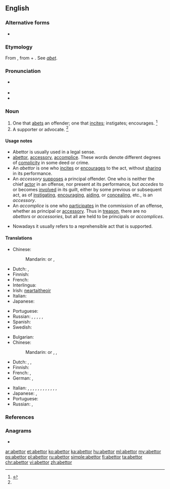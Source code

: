 ==English==

===Alternative forms===
* {{l|en|abetter}}

===Etymology===
From {{etyl|xno|en}} {{m|fro|abettour}}, from {{etyl|fro|en}} {{m|fro|abeter}} + {{m|fro|-our||-or}}. See ''[[abet]]''.

===Pronunciation===
* {{a|US}} {{IPA|/əˈbɛt.ɚ/|/əˈbɛt.e/|lang=en}}
* {{audio|Abettor1 US.ogg|Audio (U.S.A.)|lang=en}}
* {{audio|Abettor2 US.ogg|Audio (U.S.A.)|lang=en}}

===Noun===
{{en-noun}}

# One that [[abet]]s an offender; one that [[incite]]s; instigates; encourages. {{defdate|First attested from 1350 to 1470.}}<ref name=SOED>{{R:SOED5|page=4}}</ref>
# A supporter or advocate. {{defdate|Late 16<sup>th</sup> century.}}<ref name=SOED/>

====Usage notes====
* Abettor is usually used in a legal sense.
* [[abettor]], [[accessory]], [[accomplice]]. These words denote different degrees of [[complicity]] in some deed or crime.
* An ''abettor'' is one who [[incites]] or [[encourages]] to the act, without [[sharing]] in its performance.
* An ''accessory'' [[supposes]] a principal offender. One who is neither the chief [[actor]] in an offense, nor present at its performance, but ''accedes'' to or becomes [[involved]] in its guilt, either by some previous or subsequent act, as of [[instigating]], [[encouraging]], [[aiding]], or [[concealing]], etc., is an ''accessory''.
* An ''accomplice'' is one who [[participates]] in the commission of an offense, whether as principal or [[accessory]]. Thus in [[treason]], there are no ''abettors'' or ''accessories'', but all are held to be principals or ''accomplices''.
* {{sense|supporter}} Nowadays it usually refers to a reprehensible act that is supported.

====Translations====
{{trans-top|accomplice}}
* Chinese:
*: Mandarin: {{t+|cmn|幫兇|sc=Hani}} or {{t+|cmn|幫凶|sc=Hani}}, {{t+|cmn|帮凶|tr=bāngxiōng|sc=Hani}}
* Dutch: {{t+|nl|medeplichtige|c}}, {{t+|nl|handlanger|m}}
* Finnish: {{t|fi|avunantaja}}
* French: {{t+|fr|complice|m|f}}
* Interlingua: {{t|ia|complice}}
* Irish: [[neartaitheoir]]
* Italian: {{t+|it|complice|m|f}}
* Japanese: {{t|ja|共犯者|tr=きょうはんしゃ, kyōhansha|sc=Jpan}}
{{trans-mid}}
* Portuguese: {{t+|pt|cúmplice}}
* Russian: {{t+|ru|посо́бник|m}}, {{t+|ru|посо́бница|f}}, {{t+|ru|соуча́стник|m}}, {{t+|ru|соуча́стница|f}}, {{t+|ru|соо́бщник|m}}, {{t+|ru|соо́бщница|f}}
* Spanish: {{t|es|cómplice|m|f}}
* Swedish: {{t+|sv|medhjälpare|c}}
{{trans-bottom}}

{{trans-top|inciter}}
* Bulgarian: {{t+|bg|подстрека́тел|m}}
* Chinese:
*: Mandarin: {{t+|cmn|幫兇|sc=Hani}} or {{t+|cmn|幫凶|sc=Hani}}, {{t+|cmn|帮凶|tr=bāngxiōng|sc=Hani}}, {{t|cmn|教唆犯|tr=jiàosuōfàn|sc=Hani}}
* Dutch: {{t+|nl|aanstichter|m}}, {{t|nl|opstoker|m}}, {{t+|nl|ophitser|m}}
* Finnish: {{t+|fi|yllyttäjä}}
* French: {{t+|fr|incitateur|m}}, {{t+|fr|incitatrice|f}}
* German: {{t|de|Anstifter|m}}, {{t|de|Anstifterin|f}}
{{trans-mid}}
* Italian: {{t|it|favoreggiatore|m}}, {{t|it|favoreggiatrice|f}}, {{t|it|istigatore|m}}, {{t|it|istigatrice|f}}, {{t|it|fiancheggiatore|m}}, {{t|it|fiancheggiatrice|f}}, , {{t|it|fomentatore|m}}, {{t|it|fomentatrice|f}}, {{t|it|aizzatore|m}}, {{t|it|aizzatrice|f}}, {{t|it|agitatore|m}}, {{t|it|agitatrice|f}}
* Japanese: {{t|ja|教唆者|tr=きょうさしゃ, kyōsansha|sc=Jpan}}, {{t|ja|教唆犯|tr=きょうさはん, kyōsanhan|sc=Jpan}}
* Portuguese: {{t|pt|incitador|m}}
* Russian: {{t+|ru|подстрека́тель|m}}, {{t+|ru|подстрека́тельница|f}}
{{trans-bottom}}

===References===
<references/>

===Anagrams===
* {{l|en|taboret}}

[[ar:abettor]]
[[et:abettor]]
[[ko:abettor]]
[[ka:abettor]]
[[hu:abettor]]
[[ml:abettor]]
[[my:abettor]]
[[ps:abettor]]
[[pl:abettor]]
[[ru:abettor]]
[[simple:abettor]]
[[fi:abettor]]
[[ta:abettor]]
[[chr:abettor]]
[[vi:abettor]]
[[zh:abettor]]